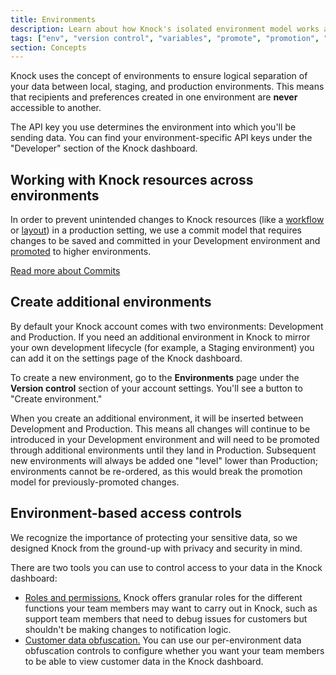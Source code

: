 ```yaml
---
title: Environments
description: Learn about how Knock's isolated environment model works and how it fits into your system development lifecycle.
tags: ["env", "version control", "variables", "promote", "promotion", "staging"]
section: Concepts
---
```


Knock uses the concept of environments to ensure logical separation of your data between
local, staging, and production environments. This means that recipients and preferences created
in one environment are **never** accessible to another.

The API key you use determines the environment into which you'll be sending data. You can find your environment-specific API keys under the "Developer" section of the Knock dashboard.

## Working with Knock resources across environments

In order to prevent unintended changes to Knock resources (like a [workflow](/concepts/workflows) or [layout](/integrations/email/layouts)) in a production setting, we use a commit model that requires changes to be saved and committed in your Development environment and [promoted](/concepts/commits#promotion-and-rollback) to higher environments.

[Read more about Commits](/concepts/commits)

## Create additional environments

By default your Knock account comes with two environments: Development and Production. If you need an additional environment in Knock to mirror your own development lifecycle (for example, a Staging environment) you can add it on the settings page of the Knock dashboard.

To create a new environment, go to the **Environments** page under the **Version control** section of your account settings. You'll see a button to "Create environment."

When you create an additional environment, it will be inserted between Development and Production. This means all changes will continue to be introduced in your Development environment and will need to be promoted through additional environments until they land in Production. Subsequent new environments will always be added one "level" lower than Production; environments cannot be re-ordered, as this would break the promotion model for previously-promoted changes.

## Environment-based access controls

We recognize the importance of protecting your sensitive data, so we designed Knock from the ground-up with privacy and security in mind.

There are two tools you can use to control access to your data in the Knock dashboard:

- [Roles and permissions.](/manage-your-account/roles-and-permissions) Knock offers granular roles for the different functions your team members may want to carry out in Knock, such as support team members that need to debug issues for customers but shouldn't be making changes to notification logic.
- [Customer data obfuscation.](/manage-your-account/data-obfuscation) You can use our per-environment data obfuscation controls to configure whether you want your team members to be able to view customer data in the Knock dashboard.
